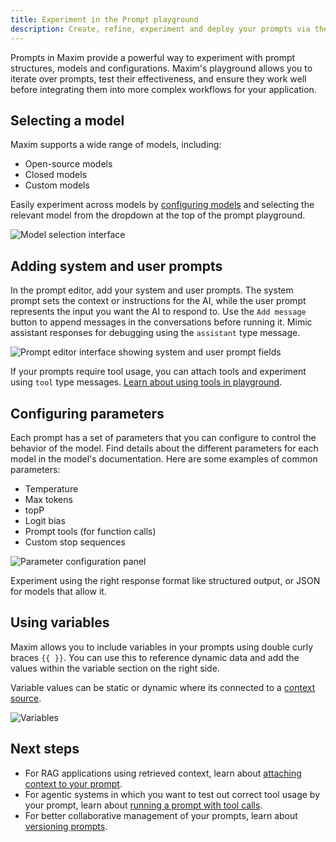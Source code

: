 ```yaml
---
title: Experiment in the Prompt playground
description: Create, refine, experiment and deploy your prompts via the playground. Organize of your prompts using folders and versions, experimenting with the real world cases by linking tools and context, and deploying based on custom logic.
---
```


Prompts in Maxim provide a powerful way to experiment with prompt structures, models and configurations. Maxim's playground allows you to iterate over prompts, test their effectiveness, and ensure they work well before integrating them into more complex workflows for your application.

## Selecting a model

Maxim supports a wide range of models, including:

- Open-source models
- Closed models
- Custom models

Easily experiment across models by [configuring models](/introduction/quickstart/setting-up-workspace#add-model-api-keys) and selecting the relevant model from the dropdown at the top of the prompt playground. 

![Model selection interface](/images/docs/evaluate/how-to/evaluate-prompts/experiment-playground/model-selection-interface.png)

## Adding system and user prompts

In the prompt editor, add your system and user prompts. The system prompt sets the context or instructions for the AI, while the user prompt represents the input you want the AI to respond to. Use the `Add message` button to append messages in the conversations before running it. Mimic assistant responses for debugging using the `assistant` type message.

![Prompt editor interface showing system and user prompt fields](/images/docs/evaluate/how-to/evaluate-prompts/experiment-playground/prompt-editor-interface.png)

<Callout type="info" title="Experimenting with tools">

If your prompts require tool usage, you can attach tools and experiment using `tool` type messages. [Learn about using tools in playground](/evaluate/how-to/evaluate-prompts/run-prompt-tool-calls).

</Callout>

## Configuring parameters

Each prompt has a set of parameters that you can configure to control the behavior of the model. Find details about the different parameters for each model in the model's documentation. Here are some examples of common parameters:

- Temperature
- Max tokens
- topP
- Logit bias
- Prompt tools (for function calls)
- Custom stop sequences

![Parameter configuration panel](/images/docs/evaluate/how-to/evaluate-prompts/experiment-playground/parameter-configuration-panel.png)

<Callout type="info" title="Select response formats">

Experiment using the right response format like structured output, or JSON for models that allow it.

</Callout>

## Using variables

Maxim allows you to include variables in your prompts using double curly braces `{{ }}`. You can use this to reference dynamic data and add the values within the variable section on the right side. 

Variable values can be static or dynamic where its connected to a [context source](/library/how-to/context-sources/bring-your-rag-via-an-api-endpoint).

![Variables](/images/docs/evaluate/how-to/evaluate-prompts/experiment-playground/variables.png)


## Next steps
- For RAG applications using retrieved context, learn about [attaching context to your prompt](/evaluate/how-to/evaluate-prompts/rag-quality).
- For agentic systems in which you want to test out correct tool usage by your prompt, learn about [running a prompt with tool calls](/evaluate/how-to/evaluate-prompts/run-prompt-tool-calls).
- For better collaborative management of your prompts, learn about [versioning prompts](/evaluate/how-to/evaluate-prompts/create-prompt-versions).
